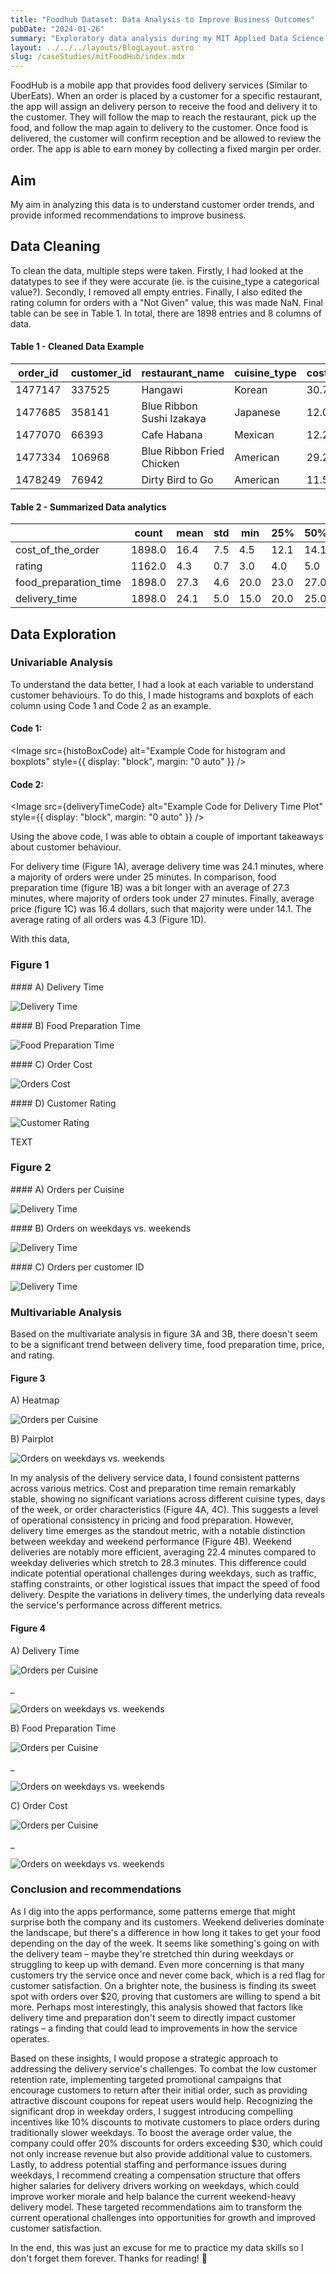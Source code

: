 ```yaml
---
title: "Foodhub Dataset: Data Analysis to Improve Business Outcomes"
pubDate: "2024-01-26"
summary: "Exploratory data analysis during my MIT Applied Data Science Program, where I encorporated learned skills into a real dataset."
layout: ../../../layouts/BlogLayout.astro
slug: /caseStudies/mitFoodHub/index.mdx
---
```



FoodHub is a mobile app that provides food delivery services (Similar to UberEats). When an order is placed by a customer for a specific restaurant, the app will assign an delivery person to receive the food and delivery it to the customer. They will follow the map to reach the restaurant, pick up the food, and follow the map again to delivery to the customer. Once food is delivered, the customer will confirm reception and be allowed to review the order. The app is able to earn money by collecting a fixed margin per order.

## Aim

My aim in analyzing this data is to understand customer order trends, and provide informed recommendations to improve business.

## Data Cleaning

To clean the data, multiple steps were taken. Firstly, I had looked at the datatypes to see if they were accurate (ie. is the cuisine_type a categorical value?). Secondly, I removed all empty entries. Finally, I also edited the rating column for orders with a "Not Given" value, this was made NaN. Final table can be see in Table 1. In total, there are 1898 entries and 8 columns of data.

#### Table 1 - Cleaned Data Example

| order_id | customer_id | restaurant_name           | cuisine_type | cost_of_the_order | day_of_the_week | rating | food_preparation_time | delivery_time |
| -------- | ----------- | ------------------------- | ------------ | ----------------- | --------------- | ------ | --------------------- | ------------- |
| 1477147  | 337525      | Hangawi                   | Korean       | 30.75             | Weekend         | NaN    | 25                    | 20            |
| 1477685  | 358141      | Blue Ribbon Sushi Izakaya | Japanese     | 12.08             | Weekend         | NaN    | 25                    | 23            |
| 1477070  | 66393       | Cafe Habana               | Mexican      | 12.23             | Weekday         | 5      | 23                    | 28            |
| 1477334  | 106968      | Blue Ribbon Fried Chicken | American     | 29.20             | Weekend         | 3      | 25                    | 15            |
| 1478249  | 76942       | Dirty Bird to Go          | American     | 11.59             | Weekday         | 4      | 25                    | 24            |

#### Table 2 - Summarized Data analytics

|                       | count  | mean | std | min  | 25%  | 50%  | 75%  | max  |
| --------------------- | ------ | ---- | --- | ---- | ---- | ---- | ---- | ---- |
| cost_of_the_order     | 1898.0 | 16.4 | 7.5 | 4.5  | 12.1 | 14.1 | 22.3 | 35.4 |
| rating                | 1162.0 | 4.3  | 0.7 | 3.0  | 4.0  | 5.0  | 5.0  | 5.0  |
| food_preparation_time | 1898.0 | 27.3 | 4.6 | 20.0 | 23.0 | 27.0 | 31   | 35.0 |
| delivery_time         | 1898.0 | 24.1 | 5.0 | 15.0 | 20.0 | 25.0 | 2.8  | 33.0 |

## Data Exploration

### Univariable Analysis

To understand the data better, I had a look at each variable to understand customer behaviours. To do this, I made histograms and boxplots of each column using Code 1 and Code 2 as an example.

#### Code 1:

<Image
  src={histoBoxCode}
  alt="Example Code for histogram and boxplots"
  style={{ display: "block", margin: "0 auto" }}
/>

#### Code 2:

<Image
  src={deliveryTimeCode}
  alt="Example Code for Delivery Time Plot"
  style={{ display: "block", margin: "0 auto" }}
/>

Using the above code, I was able to obtain a couple of important takeaways about customer behaviour.

For delivery time (Figure 1A), average delivery time was 24.1 minutes, where a majority of orders were under 25 minutes. In comparison, food preparation time (figure 1B) was a bit longer with an average of 27.3 minutes, where majority of orders took under 27 minutes. Finally, average price (figure 1C) was 16.4 dollars, such that majority were under 14.1. The average rating of all orders was 4.3 (Figure 1D).

With this data,

### Figure 1

<div
  style={{ display: "grid", gridTemplateColumns: "repeat(2, 2fr)", gap: "2px" }}
>
  <div style={{ textAlign: "left" }}>
    <p
      style={{
        marginBottom: "0px",
        color: "#333",
        fontSize: "12px",
        fontWeight: "bold",
      }}
    >
      #### A) Delivery Time
    </p>
    <Image
      src={deliveryTime}
      alt="Delivery Time"
      style={{ display: "block", width: "100%" }}
    />
  </div>
  <div style={{ textAlign: "left" }}>
    <p
      style={{
        marginBottom: "0px",
        color: "#333",
        fontSize: "16px",
        fontWeight: "bold",
      }}
    >
      #### B) Food Preparation Time
    </p>
    <Image
      src={foodPrepTime}
      alt="Food Preparation Time"
      style={{ display: "block", width: "100%" }}
    />
  </div>
  <div style={{ textAlign: "left" }}>
    <p
      style={{
        marginBottom: "0px",
        color: "#333",
        fontSize: "16px",
        fontWeight: "bold",
      }}
    >
      #### C) Order Cost
    </p>
    <Image
      src={ordersCost}
      alt="Orders Cost"
      style={{ display: "block", width: "100%" }}
    />
  </div>
  <div style={{ textAlign: "left" }}>
    <p
      style={{
        marginBottom: "0px",
        color: "#333",
        fontSize: "16px",
        fontWeight: "bold",
      }}
    >
      #### D) Customer Rating
    </p>
    <Image
      src={customerRating}
      alt="Customer Rating"
      style={{ display: "block", width: "100%" }}
    />
  </div>
</div>

TEXT

### Figure 2

<div
  style={{
    display: "grid",
    gridTemplateColumns: "repeat(3, 1fr)",
    gap: "10px",
  }}
>
  <div style={{ textAlign: "left" }}>
    <p
      style={{
        marginBottom: "0px",
        color: "#333",
        fontSize: "12px",
        fontWeight: "bold",
      }}
    >
      #### A) Orders per Cuisine
    </p>
    <Image
      src={orderPerCuisine}
      alt="Delivery Time"
      style={{ display: "block", width: "100%" }}
    />
  </div>
  <div style={{ textAlign: "left" }}>
    <p
      style={{
        marginBottom: "0px",
        color: "#333",
        fontSize: "12px",
        fontWeight: "bold",
      }}
    >
      #### B) Orders on weekdays vs. weekends
    </p>
    <Image
      src={weekOrders}
      alt="Delivery Time"
      style={{ display: "block", width: "100%" }}
    />
  </div>
  <div style={{ textAlign: "left" }}>
    <p
      style={{
        marginBottom: "0px",
        color: "#333",
        fontSize: "12px",
        fontWeight: "bold",
      }}
    >
      #### C) Orders per customer ID
    </p>
    <Image
      src={customerOrders}
      alt="Delivery Time"
      style={{ display: "block", width: "100%" }}
    />
  </div>
</div>

### Multivariable Analysis

Based on the multivariate analysis in figure 3A and 3B, there doesn't seem to be a significant trend between delivery time, food preparation time, price, and rating.

#### Figure 3

<div
  style={{
    display: "grid",
    gridTemplateColumns: "repeat(2, 1fr)",
    gap: "10px",
  }}
>
  <div style={{ textAlign: "left" }}>
    <p
      style={{
        marginBottom: "4px",
        color: "#333",
        fontSize: "12px",
        fontWeight: "bold",
      }}
    >
      A) Heatmap
    </p>
    <Image
      src={multivariateHeatmap}
      alt="Orders per Cuisine"
      style={{ display: "block", width: "100%" }}
    />
  </div>
  <div style={{ textAlign: "left" }}>
    <p
      style={{
        marginBottom: "4px",
        color: "#333",
        fontSize: "12px",
        fontWeight: "bold",
      }}
    >
      B) Pairplot
    </p>
    <Image
      src={multivariatePairplot}
      alt="Orders on weekdays vs. weekends"
      style={{ display: "block", width: "100%" }}
    />
  </div>
</div>

In my analysis of the delivery service data, I found consistent patterns across various metrics. Cost and preparation time remain remarkably stable, showing no significant variations across different cuisine types, days of the week, or order characteristics (Figure 4A, 4C). This suggests a level of operational consistency in pricing and food preparation. However, delivery time emerges as the standout metric, with a notable distinction between weekday and weekend performance (Figure 4B). Weekend deliveries are notably more efficient, averaging 22.4 minutes compared to weekday deliveries which stretch to 28.3 minutes. This difference could indicate potential operational challenges during weekdays, such as traffic, staffing constraints, or other logistical issues that impact the speed of food delivery. Despite the variations in delivery times, the underlying data reveals the service's performance across different metrics.

#### Figure 4

<div
  style={{
    display: "grid",
    gridTemplateColumns: "repeat(2, 3fr)",
    gap: "10px",
  }}
>
  <div style={{ textAlign: "left" }}>
    <p
      style={{
        marginBottom: "4px",
        color: "#333",
        fontSize: "12px",
        fontWeight: "bold",
      }}
    >
      A) Delivery Time
    </p>
    <Image
      src={deliveryTimeSubplot}
      alt="Orders per Cuisine"
      style={{ display: "block", width: "100%" }}
    />
  </div>
  <div style={{ textAlign: "left" }}>
    <p
      style={{
        marginBottom: "4px",
        color: "#333",
        fontSize: "12px",
        fontWeight: "bold",
      }}
    >
      _
    </p>
    <Image
      src={deliveryTimeSubplot2}
      alt="Orders on weekdays vs. weekends"
      style={{ display: "block", width: "100%" }}
    />
  </div>
  <div style={{ textAlign: "left" }}>
    <p
      style={{
        marginBottom: "4px",
        color: "#333",
        fontSize: "12px",
        fontWeight: "bold",
      }}
    >
      B) Food Preparation Time
    </p>
    <Image
      src={foodPrepTimeSubplot}
      alt="Orders per Cuisine"
      style={{ display: "block", width: "100%" }}
    />
  </div>
  <div style={{ textAlign: "left" }}>
    <p
      style={{
        marginBottom: "4px",
        color: "#333",
        fontSize: "12px",
        fontWeight: "bold",
      }}
    >
      _
    </p>
    <Image
      src={foodPrepTimeSubplot2}
      alt="Orders on weekdays vs. weekends"
      style={{ display: "block", width: "100%" }}
    />
  </div>
  <div style={{ textAlign: "left" }}>
    <p
      style={{
        marginBottom: "4px",
        color: "#333",
        fontSize: "12px",
        fontWeight: "bold",
      }}
    >
      C) Order Cost
    </p>
    <Image
      src={orderCostSubplot}
      alt="Orders per Cuisine"
      style={{ display: "block", width: "100%" }}
    />
  </div>
  <div style={{ textAlign: "left" }}>
    <p
      style={{
        marginBottom: "4px",
        color: "#333",
        fontSize: "12px",
        fontWeight: "bold",
      }}
    >
      _
    </p>
    <Image
      src={orderCostSubplot2}
      alt="Orders on weekdays vs. weekends"
      style={{ display: "block", width: "100%" }}
    />
  </div>
</div>

### Conclusion and recommendations

As I dig into the apps performance, some patterns emerge that might surprise both the company and its customers. Weekend deliveries dominate the landscape, but there's a difference in how long it takes to get your food depending on the day of the week. It seems like something's going on with the delivery team – maybe they're stretched thin during weekdays or struggling to keep up with demand. Even more concerning is that many customers try the service once and never come back, which is a red flag for customer satisfaction. On a brighter note, the business is finding its sweet spot with orders over $20, proving that customers are willing to spend a bit more. Perhaps most interestingly, this analysis showed that factors like delivery time and preparation don't seem to directly impact customer ratings – a finding that could lead to improvements in how the service operates.

Based on these insights, I would propose a strategic approach to addressing the delivery service's challenges. To combat the low customer retention rate, implementing targeted promotional campaigns that encourage customers to return after their initial order, such as providing attractive discount coupons for repeat users would help. Recognizing the significant drop in weekday orders, I suggest introducing compelling incentives like 10% discounts to motivate customers to place orders during traditionally slower weekdays. To boost the average order value, the company could offer 20% discounts for orders exceeding $30, which could not only increase revenue but also provide additional value to customers. Lastly, to address potential staffing and performance issues during weekdays, I recommend creating a compensation structure that offers higher salaries for delivery drivers working on weekdays, which could improve worker morale and help balance the current weekend-heavy delivery model. These targeted recommendations aim to transform the current operational challenges into opportunities for growth and improved customer satisfaction.

In the end, this was just an excuse for me to practice my data skills so I don't forget them forever. Thanks for reading! 🫰
